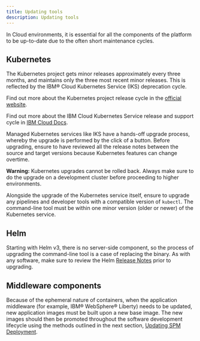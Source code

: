 ```yaml
---
title: Updating tools
description: Updating tools
---
```


In Cloud environments, it is essential for all the components of the platform to be up-to-date due to the often short maintenance cycles.

## Kubernetes

The Kubernetes project gets minor releases approximately every three months, and maintains only the three most recent minor releases. This is reflected by the IBM® Cloud Kubernetes Service (IKS) deprecation cycle.

<InlineNotification>

Find out more about the Kubernetes project release cycle in the [official website](https://kubernetes.io/docs/setup/release/version-skew-policy/).

Find out more about the IBM Cloud Kubernetes Service release and support cycle in [IBM Cloud Docs](https://cloud.ibm.com/docs/containers?topic=containers-cs_versions).

</InlineNotification>

Managed Kubernetes services like IKS have a hands-off upgrade process, whereby the upgrade is performed by the click of a button.
Before upgrading, ensure to have reviewed all the release notes between the source and target versions because Kubernetes features can change overtime.

<InlineNotification kind='warning'>

**Warning:** Kubernetes upgrades cannot be rolled back. Always make sure to do the upgrade on a development cluster before proceeding to higher environments.

</InlineNotification>

Alongside the upgrade of the Kubernetes service itself, ensure to upgrade any pipelines and developer tools with a compatible version of `kubectl`. The command-line tool must be within one minor version (older or newer) of the Kubernetes service.

## Helm

Starting with Helm v3, there is no server-side component, so the process of upgrading the command-line tool is a case of replacing the binary.
As with any software, make sure to review the Helm [Release Notes](https://github.com/helm/helm/releases) prior to upgrading.

## Middleware components

Because of the ephemeral nature of containers, when the application middleware (for example, IBM® WebSphere® Liberty) needs to be updated, new application images must be built upon a new base image.
The new images should then be promoted throughout the software development lifecycle using the methods outlined in the next section, [Updating SPM Deployment](../updating_curam).
